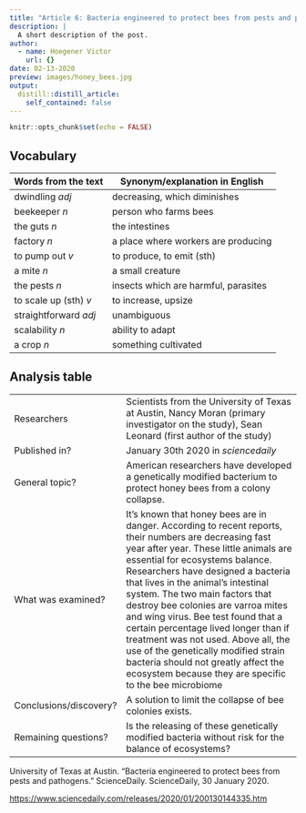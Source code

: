 ```yaml
---
title: "Article 6: Bacteria engineered to protect bees from pests and pathogens"
description: |
  A short description of the post.
author:
  - name: Hoegener Victor
    url: {}
date: 02-13-2020
preview: images/honey_bees.jpg
output:
  distill::distill_article:
    self_contained: false
---
```


```r
knitr::opts_chunk$set(echo = FALSE)
```


## Vocabulary

| Words from the text | Synonym/explanation in English |
| ------------------- | ------------------------------ |
| dwindling *adj*  | decreasing, which diminishes                  |
| beekeeper *n*         | person who farms bees          |
| the guts *n*                    | the intestines         |
| factory *n*                    | a place where workers are producing |
| to pump out *v*                    | to produce, to emit (sth)       |
| a mite *n*                    | a small creature         |
| the pests *n*            | insects which are harmful, parasites      |
| to scale up (sth) *v*                    | to increase, upsize       |
| straightforward *adj*                    | unambiguous         |
| scalability *n*                    | ability to adapt          |
| a crop *n*                    | something cultivated          |


## Analysis table

|                              |                                                                     |
| ---------------------------- | ------------------------------------------------------------------- |
| Researchers                  | Scientists from the University of Texas at Austin, Nancy Moran (primary investigator on the study), Sean Leonard (first author of the study)                          |
| Published in?                | January 30th 2020 in *sciencedaily*                                                      |
| General topic?               | American researchers have developed a genetically modified bacterium to protect honey bees from a colony collapse.                      |
| What was examined?       | It's known that honey bees are in danger. According to recent reports, their numbers are decreasing fast year after year. These little animals are essential for ecosystems balance. Researchers have designed a bacteria that lives in the animal's intestinal system. The two main factors that destroy bee colonies are varroa mites and wing virus. Bee test found that a certain percentage lived longer than if treatment was not used. Above all, the use of the genetically modified strain bacteria should not greatly affect the ecosystem because they are specific to the bee microbiome      |
| Conclusions/discovery?       | A solution to limit the collapse of bee colonies exists.      |
| Remaining questions?         | Is the releasing of these genetically modified bacteria without risk for the balance of ecosystems?       |



University of Texas at Austin. "Bacteria engineered to protect bees from pests and pathogens." ScienceDaily. ScienceDaily, 30 January 2020.

<https://www.sciencedaily.com/releases/2020/01/200130144335.htm>

